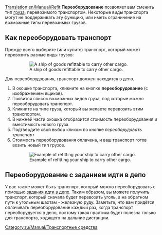 [[Translation:en/Manual/Refit]]
{{ru/Manual/Tutorial/Учебник}}
'''Переоборудование''' позволяет вам сменить тип [[ru/Manual/Груз|груза]], перевозимого транспортом. Некоторые виды транспорта могут не поддерживать эту функцию, или иметь ограничение на возможные типы перевозимых грузов.

== Как переоборудовать транспорт ==
Прежде всего выберите (или купите) транспорт, который может перевозить разные виды грузов: 
:[[File:en/Manual/Refitable ship.png|none|frame|A ship of goods refittable to carry other cargo.]]

Для переоборудования, транспорт должен находится в депо.

#В окошке транспорта, кликните на кнопке '''переоборудование''' (с изображением ящиков).
#Появится список возможных видов груза, под которые можно переоборудовать транспорт.
#Кликните на типе груза, который вы желаете перевозить этим транспортом.
#В нижней части окошка отобразится стоимость переоборудования и вместимость нового груза.
#Подтвердите свой выбор кликом по кнопке ''переоборудовать транспорт''
#Стоимость переоборудования оплачена, и ваш транспорт готов возить новый тип грузов.
:[[File:en/Manual/Refit ship.png|none|frame|Example of refitting your ship to carry other cargo.]]

== Переоборудование с заданием идти в депо == 
У вас также может быть транспорт, который можно переоборудовать с помощью [[en/Archive/Manual/Settings/Allow goto depot orders|задания идти в депо]]. Таким образом, вы можете получить транспорт, который сначала будет перевозить уголь, а на обратном пути к угольным шахтам - железную руду. Заметьте, что вам придётся оплачивать переоборудование каждый раз, когда транспорт переоборудуется в депо, поэтому такая практика будет полезна только для транспорта, ходящего на дальние дистанции.

[[Category:ru/Manual/Транспортные средства]]